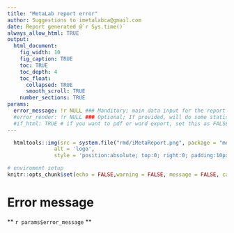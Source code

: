 ```yaml
---
title: "MetaLab report error"
author: Suggestions to imetalabca@gmail.com
date: Report generated @`r Sys.time()`
always_allow_html: TRUE
output:
  html_document:
    fig_width: 10
    fig_caption: TRUE
    toc: TRUE
    toc_depth: 4
    toc_float:
      collapsed: TRUE
      smooth_scroll: TRUE
    number_sections: TRUE
params:  
  error_message: !r NULL ### Manditory; main data input for the report
  #error_render: !r NULL ### Optional; If provided, will do some statistics
  #if_html: TRUE # if you want to pdf or word export, set this as FALSE
---
```


<style type="text/css">
.main-container {
  max-width: 1400px;
  margin-left: auto;
  margin-right: auto;
}
</style>



```r

  htmltools::img(src = system.file("rmd/iMetaReport.png", package = "metareport"), 
               alt = 'logo', 
               style = 'position:absolute; top:0; right:0; padding:10px;width:100px;height:100px;')


```


```r
# enviroment setup
knitr::opts_chunk$set(echo = FALSE,warning = FALSE, message = FALSE, cache = FALSE, error  = FALSE)

```


# Error message

**  `r params$error_message` **


